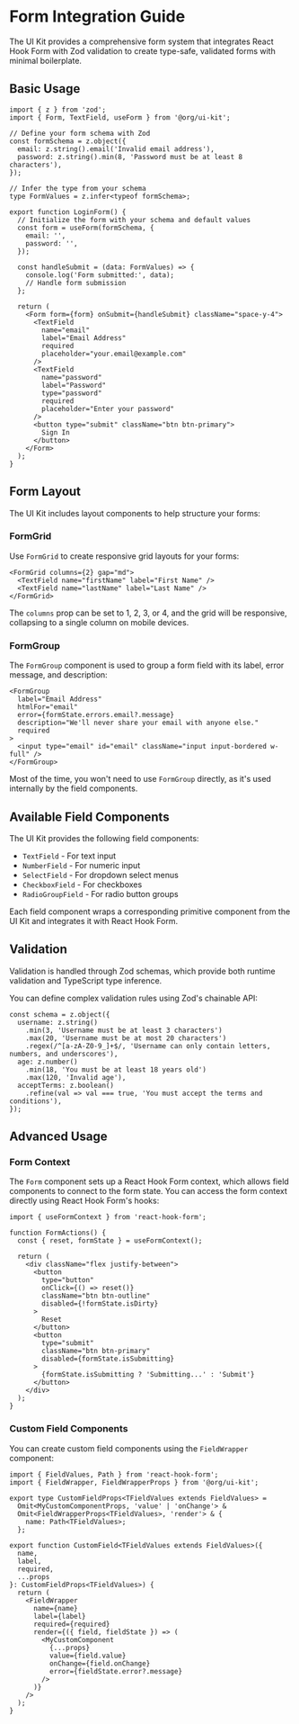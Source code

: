 # Form Integration Guide

The UI Kit provides a comprehensive form system that integrates React Hook Form with Zod validation to create type-safe, validated forms with minimal boilerplate.

## Basic Usage

```tsx
import { z } from 'zod';
import { Form, TextField, useForm } from '@org/ui-kit';

// Define your form schema with Zod
const formSchema = z.object({
  email: z.string().email('Invalid email address'),
  password: z.string().min(8, 'Password must be at least 8 characters'),
});

// Infer the type from your schema
type FormValues = z.infer<typeof formSchema>;

export function LoginForm() {
  // Initialize the form with your schema and default values
  const form = useForm(formSchema, {
    email: '',
    password: '',
  });

  const handleSubmit = (data: FormValues) => {
    console.log('Form submitted:', data);
    // Handle form submission
  };

  return (
    <Form form={form} onSubmit={handleSubmit} className="space-y-4">
      <TextField 
        name="email" 
        label="Email Address" 
        required 
        placeholder="your.email@example.com"
      />
      <TextField 
        name="password" 
        label="Password" 
        type="password"
        required 
        placeholder="Enter your password"
      />
      <button type="submit" className="btn btn-primary">
        Sign In
      </button>
    </Form>
  );
}
```

## Form Layout

The UI Kit includes layout components to help structure your forms:

### FormGrid

Use `FormGrid` to create responsive grid layouts for your forms:

```tsx
<FormGrid columns={2} gap="md">
  <TextField name="firstName" label="First Name" />
  <TextField name="lastName" label="Last Name" />
</FormGrid>
```

The `columns` prop can be set to 1, 2, 3, or 4, and the grid will be responsive, collapsing to a single column on mobile devices.

### FormGroup

The `FormGroup` component is used to group a form field with its label, error message, and description:

```tsx
<FormGroup 
  label="Email Address" 
  htmlFor="email" 
  error={formState.errors.email?.message}
  description="We'll never share your email with anyone else."
  required
>
  <input type="email" id="email" className="input input-bordered w-full" />
</FormGroup>
```

Most of the time, you won't need to use `FormGroup` directly, as it's used internally by the field components.

## Available Field Components

The UI Kit provides the following field components:

- `TextField` - For text input
- `NumberField` - For numeric input
- `SelectField` - For dropdown select menus
- `CheckboxField` - For checkboxes
- `RadioGroupField` - For radio button groups

Each field component wraps a corresponding primitive component from the UI Kit and integrates it with React Hook Form.

## Validation

Validation is handled through Zod schemas, which provide both runtime validation and TypeScript type inference. 

You can define complex validation rules using Zod's chainable API:

```tsx
const schema = z.object({
  username: z.string()
    .min(3, 'Username must be at least 3 characters')
    .max(20, 'Username must be at most 20 characters')
    .regex(/^[a-zA-Z0-9_]+$/, 'Username can only contain letters, numbers, and underscores'),
  age: z.number()
    .min(18, 'You must be at least 18 years old')
    .max(120, 'Invalid age'),
  acceptTerms: z.boolean()
    .refine(val => val === true, 'You must accept the terms and conditions'),
});
```

## Advanced Usage

### Form Context

The `Form` component sets up a React Hook Form context, which allows field components to connect to the form state. You can access the form context directly using React Hook Form's hooks:

```tsx
import { useFormContext } from 'react-hook-form';

function FormActions() {
  const { reset, formState } = useFormContext();
  
  return (
    <div className="flex justify-between">
      <button 
        type="button" 
        onClick={() => reset()} 
        className="btn btn-outline"
        disabled={!formState.isDirty}
      >
        Reset
      </button>
      <button 
        type="submit" 
        className="btn btn-primary"
        disabled={formState.isSubmitting}
      >
        {formState.isSubmitting ? 'Submitting...' : 'Submit'}
      </button>
    </div>
  );
}
```

### Custom Field Components

You can create custom field components using the `FieldWrapper` component:

```tsx
import { FieldValues, Path } from 'react-hook-form';
import { FieldWrapper, FieldWrapperProps } from '@org/ui-kit';

export type CustomFieldProps<TFieldValues extends FieldValues> =
  Omit<MyCustomComponentProps, 'value' | 'onChange'> &
  Omit<FieldWrapperProps<TFieldValues>, 'render'> & {
    name: Path<TFieldValues>;
  };

export function CustomField<TFieldValues extends FieldValues>({
  name,
  label,
  required,
  ...props
}: CustomFieldProps<TFieldValues>) {
  return (
    <FieldWrapper
      name={name}
      label={label}
      required={required}
      render={({ field, fieldState }) => (
        <MyCustomComponent
          {...props}
          value={field.value}
          onChange={field.onChange}
          error={fieldState.error?.message}
        />
      )}
    />
  );
}
``` 